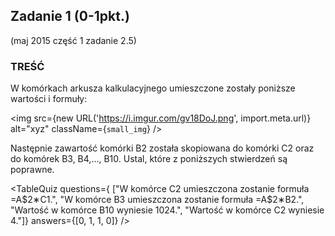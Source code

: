 
## Zadanie 1 (0-1pkt.)
(maj 2015 część 1 zadanie 2.5)

### TREŚĆ
W komórkach arkusza kalkulacyjnego umieszczone zostały poniższe wartości i formuły:

<img src={new URL('https://i.imgur.com/gv18DoJ.png', import.meta.url)} alt="xyz" className={`small_img`} />

Następnie zawartość komórki B2 została skopiowana do komórki C2 oraz do komórek B3,
B4,…, B10. Ustal, które z poniższych stwierdzeń są poprawne. 

<TableQuiz 
    questions={
      ["W komórce C2 umieszczona zostanie formuła =A$2∗C1.", 
      "W komórce B3 umieszczona zostanie formuła =A$2∗B2.", 
      "Wartość w komórce B10 wyniesie 1024.", 
      "Wartość w komórce C2 wyniesie 4."]} 
    answers={[0, 1, 1, 0]}
/>
